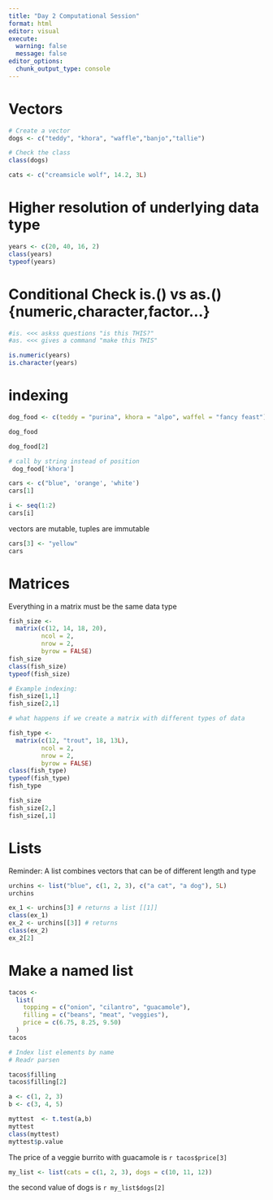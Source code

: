 ```yaml
---
title: "Day 2 Computational Session"
format: html
editor: visual
execute: 
  warning: false
  message: false
editor_options: 
  chunk_output_type: console
---
```


# Vectors

```r
# Create a vector
dogs <- c("teddy", "khora", "waffle","banjo","tallie")

# Check the class
class(dogs)
```

```r
cats <- c("creamsicle wolf", 14.2, 3L)
```

# Higher resolution of underlying data type

```r
years <- c(20, 40, 16, 2)
class(years)
typeof(years)
```

# Conditional Check is.() vs as.(){numeric,character,factor...}

```r
#is. <<< askss questions "is this THIS?"
#as. <<< gives a command "make this THIS"

is.numeric(years)
is.character(years)
```

# indexing

```r
dog_food <- c(teddy = "purina", khora = "alpo", waffel = "fancy feast")

dog_food

dog_food[2]

# call by string instead of position
 dog_food['khora']
```

```r
cars <- c("blue", 'orange', 'white')
cars[1]

i <- seq(1:2)
cars[i]
```

vectors are mutable, tuples are immutable

```r
cars[3] <- "yellow"
cars
```

# Matrices

Everything in a matrix must be the same data type

```r

fish_size <-
  matrix(c(12, 14, 18, 20),
         ncol = 2,
         nrow = 2,
         byrow = FALSE)
fish_size
class(fish_size)
typeof(fish_size)

# Example indexing:
fish_size[1,1]
fish_size[2,1]

# what happens if we create a matrix with different types of data

fish_type <-
  matrix(c(12, "trout", 18, 13L),
         ncol = 2,
         nrow = 2,
         byrow = FALSE)
class(fish_type)
typeof(fish_type)
fish_type

fish_size
fish_size[2,]
fish_size[,1]
```

# Lists

Reminder: A list combines vectors that can be of different length and type

```r
urchins <- list("blue", c(1, 2, 3), c("a cat", "a dog"), 5L)
urchins 

ex_1 <- urchins[3] # returns a list [[1]]
class(ex_1)
ex_2 <- urchins[[3]] # returns 
class(ex_2)
ex_2[2]

```

# Make a named list

```r
tacos <-
  list(
    topping = c("onion", "cilantro", "guacamole"),
    filling = c("beans", "meat", "veggies"),
    price = c(6.75, 8.25, 9.50)
  )
tacos

# Index list elements by name
# Readr parsen

tacos$filling
tacos$filling[2]
```

```r
a <- c(1, 2, 3)
b <- c(3, 4, 5)

myttest  <- t.test(a,b)
myttest
class(myttest)
myttest$p.value
```

The price of a veggie burrito with guacamole is `r tacos$price[3]`

```r
my_list <- list(cats = c(1, 2, 3), dogs = c(10, 11, 12))
```

the second value of dogs is `r my_list$dogs[2]`
